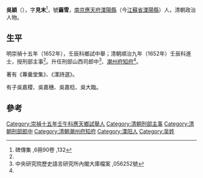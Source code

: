 {{otheruses|吳穎}}

'''吳穎'''（{{bd|1600年||1678年}}），字'''見末'''<ref name="#1">碑傳集 ,6冊90卷 ,132</ref>，號'''繭雪'''，[[南京|南京]][[應天府|應天府]][[溧陽縣|溧陽縣]]（今[[江蘇省|江蘇省]][[溧陽縣|溧陽縣]]）人，清朝政治人物。

== 生平 ==
明崇禎十五年（1652年），壬辰科鄉試中舉；清朝順治九年（1652年）壬辰科進士，授刑部主事<ref name="#1"/>。升任刑部山西司郎中<ref>中央研究院歷史語言研究所內閣大庫檔案 ,056252號</ref>、[[潮州府|潮州府]][[知府|知府]]<ref name="#1"/>。

著有《蓴羹堂集》、《溧詩選》。

有子吳嘉稷、吳嘉穗、吳嘉稔、吳大臨。

==參考==
{{Reflist}}

{{清朝人物小作品}}
{{順治九年壬辰科殿試金榜}}
{{DEFAULTSORT:Wu吳}}
[[Category:崇禎十五年壬午科應天鄉試舉人|Category:崇禎十五年壬午科應天鄉試舉人]]
[[Category:清朝刑部主事|Category:清朝刑部主事]]
[[Category:清朝刑部郎中|Category:清朝刑部郎中]]
[[Category:清朝潮州府知府|Category:清朝潮州府知府]]
[[Category:溧阳人|Category:溧阳人]]
[[Category:吴姓|Category:吴姓]]